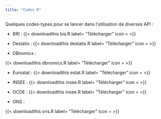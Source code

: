 ```yaml
---
title: "Codes R"
---
```


Quelques codes-types pour se lancer dans l'utilisation de diverses API :

  - BRI : 
{{< downloadthis bis.R label= "Télécharger" icon = >}}
  
  - Destatis :
{{< downloadthis destatis.R label= "Télécharger" icon = >}}

  - DBnomics :
  
{{< downloadthis dbnomics.R label= "Télécharger" icon = >}}

  - Eurostat :
{{< downloadthis estat.R label= "Télécharger" icon = >}}

  - INSEE :
{{< downloadthis insee.R label= "Télécharger" icon = >}}

  - OCDE : 
{{< downloadthis insee.R label= "Télécharger" icon = >}}
 
  - ONS :
  
{{< downloadthis ons.R label= "Télécharger" icon = >}}
